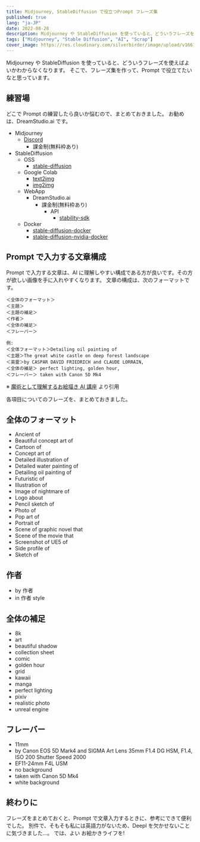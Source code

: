 ```yaml
---
title: Midjourney, StableDiffusion で役立つPrompt フレーズ集
published: true
lang: "ja-JP"
date: 2022-08-28
description: Midjourney や StableDiffusion を使っていると、どういうフレーズを使えばよいかわからなくなります。そこで、フレーズ集を作って、Prompt で役立てたいなと思っています。
tags: ["Midjourney", "Stable Diffusion", "AI", "Scrap"]
cover_image: https://res.cloudinary.com/silverbirder/image/upload/v1661654564/silver-birder.github.io/blog/randy-tarampi-U2eUlPEKIgU-unsplash.jpg
---
```


Midjourney や StableDiffusion を使っていると、どういうフレーズを使えばよいかわからなくなります。
そこで、フレーズ集を作って、Prompt で役立てたいなと思っています。

## 練習場

どこで Prompt の練習したら良いか悩むので、まとめておきました。
お勧めは、DreamStudio.ai です。

- Midjourney
  - [Discord](https://discord.com/app/invite-with-guild-onboarding/midjourney)
    - 課金制(無料枠あり)
- StableDiffusion
  - OSS
    - [stable-diffusion](https://github.com/CompVis/stable-diffusion)
  - Google Colab
    - [text2img](https://colab.research.google.com/github/huggingface/notebooks/blob/main/diffusers/stable_diffusion.ipynb)
    - [img2img](https://colab.research.google.com/github/cedro3/others2/blob/main/Stable_Diffusion2.ipynb)
  - WebApp
    - DreamStudio.ai
      - 課金制(無料枠あり)
        - API
          - [stability-sdk](https://github.com/Stability-AI/stability-sdk)
  - Docker
    - [stable-diffusion-docker](https://github.com/fboulnois/stable-diffusion-docker)
    - [stable-diffusion-nvidia-docker](https://github.com/NickLucche/stable-diffusion-nvidia-docker)

## Prompt で入力する文章構成

Prompt で入力する文章は、AI に理解しやすい構成である方が良いです。その方が欲しい画像を手に入れやすくなります。
文章の構成は、次のフォーマットです。

```
＜全体のフォーマット＞
＜主題＞
＜主題の補足＞
＜作者＞
＜全体の補足＞
＜フレーバー＞

例:
＜全体フォーマット＞Detailing oil painting of
＜主題＞The great white castle on deep forest landscape
＜英霊＞by CASPAR DAVID FRIEDRICH and CLAUDE LORRAIN,
＜全体の補足＞ perfect lighting, golden hour,
＜フレーバー＞ taken with Canon 5D Mk4
```

※ [魔術として理解するお絵描き AI 講座](https://note.com/fladdict/n/n0f0be20e3e23) より引用

各項目についてのフレーズを、まとめておきました。

## 全体のフォーマット

- Ancient of
- Beautiful concept art of
- Cartoon of
- Concept art of
- Detailed illustration of
- Detailed water painting of
- Detailing oil painting of
- Futuristic of
- Illustration of
- Image of nightmare of
- Logo about
- Pencil sketch of
- Photo of
- Pop art of
- Portrait of
- Scene of graphic novel that
- Scene of the movie that
- Screenshot of UE5 of
- Side profile of
- Sketch of

## 作者

- by 作者
- in 作者 style

## 全体の補足

- 8k
- art
- beautiful shadow
- collection sheet
- comic
- golden hour
- grid
- kawaii
- manga
- perfect lighting
- pixiv
- realistic photo
- unreal engine

## フレーバー

- 11mm
- by Canon EOS 5D Mark4 and SIGMA Art Lens 35mm F1.4 DG HSM, F1.4, ISO 200 Shutter Speed 2000
- EF11-24mm F4L USM
- no background
- taken with Canon 5D Mk4
- white background

## 終わりに

フレーズをまとめておくと、Prompt で文章入力するときに、参考にできて便利でした。
別件で、そもそも私には英語力がないため、Deepl を欠かせないことに気づきました...。
では、よい お絵かきライフを!
